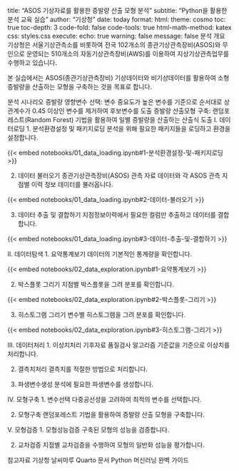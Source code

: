 title: "ASOS 기상자료를 활용한 증발량 산출 모형 분석" subtitle: "Python을 활용한 분석 교육 실습" author: "기상청" date: today format: html: theme: cosmo toc: true toc-depth: 3 code-fold: false code-tools: true html-math-method: katex css: styles.css execute: echo: true warning: false message: false
분석 개요
기상청은 서울기상관측소를 비롯하여 전국 102개소의 종관기상관측장비(ASOS)와 무인으로 운영되는 510개소의 자동기상관측장비(AWS)를 이용하여 지상기상관측업무를 수행하고 있습니다.

본 실습에서는 ASOS(종관기상관측장비) 기상데이터와 비기상데이터를 활용하여 소형증발량을 산출하는 모형을 구축하는 것을 목표로 합니다.

분석 시나리오
증발량 영향변수 선택: 변수 중요도가 높은 변수를 기준으로 순서대로 상관계수가 0.45 이상인 변수를 제거하여 후보변수를 도출
증발량 산출모형 구축: 랜덤포레스트(Random Forest) 기법을 활용하여 일별 증발량을 산출하는 산출식 도출
Ⅰ. 데이터로딩
1. 분석환경설정 및 패키지로딩
분석을 위해 필요한 패키지들을 로딩하고 환경을 설정합니다.

{{< embed notebooks/01_data_loading.ipynb#1-분석환경설정-및-패키지로딩 >}}

2. 데이터 불러오기
종관기상관측장비(ASOS) 관측 자료 데이터와 각 ASOS 관측 지점별 이력 정보 데이터를 불러옵니다.

{{< embed notebooks/01_data_loading.ipynb#2-데이터-불러오기 >}}

3. 데이터 추출 및 결합하기
지점정보이력에서 필요한 컬럼만 추출하고 데이터를 결합합니다.

{{< embed notebooks/01_data_loading.ipynb#3-데이터-추출-및-결합하기 >}}

Ⅱ. 데이터탐색
1. 요약통계보기
데이터의 기본적인 통계량을 확인합니다.

{{< embed notebooks/02_data_exploration.ipynb#1-요약통계보기 >}}

2. 박스플롯 그리기
지점별 박스플롯을 그려 분포를 확인합니다.

{{< embed notebooks/02_data_exploration.ipynb#2-박스플롯-그리기 >}}

3. 히스토그램 그리기
변수별 히스토그램을 그려 분포를 확인합니다.

{{< embed notebooks/02_data_exploration.ipynb#3-히스토그램-그리기 >}}

Ⅲ. 데이터처리
1. 이상치처리
기후자료 품질검사 알고리즘 기준값을 기준으로 이상치를 처리합니다.

2. 결측치처리
결측치를 적절한 방법으로 처리합니다.

3. 파생변수생성
분석에 필요한 파생변수를 생성합니다.

Ⅳ. 모형구축
1. 변수선택
다중공선성을 고려하여 최적의 변수를 선택합니다.

2. 모형구축
랜덤포레스트 기법을 활용하여 증발량 산출 모형을 구축합니다.

Ⅴ. 모형검증
1. 모형성능검증
구축된 모형의 성능을 검증합니다.

2. 교차검증
지점별 교차검증을 수행하여 모형의 일반화 성능을 평가합니다.

참고자료
기상청 날씨마루
Quarto 문서
Python 머신러닝 완벽 가이드
